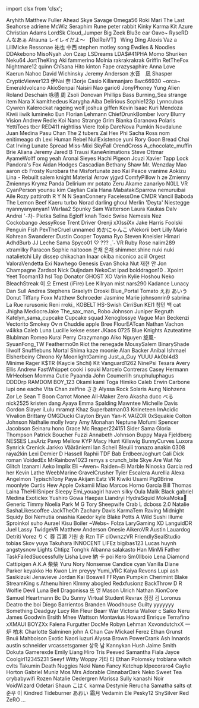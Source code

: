 ﻿import clsx from 'clsx';


<!-- Reminder that not only HTML chars have to be escaped, MDX chars also need to be (such as a space followed by an underscore). -->
<Patronelt k="0" ias="1" sp="0" >Aryhith</Patronelt> <Patronelt k="0" ias="0" sp="0" >Matthew Fuller</Patronelt> <Patronelt k="0" ias="1" sp="0" >Ahead</Patronelt> <Patronelt k="0" ias="0" sp="0" >Skye Savage</Patronelt> <Patronelt k="0" ias="0" sp="0" >Omega56</Patronelt> 
<Patronelt k="0" ias="0" sp="0" >Roki</Patronelt> <Patronelt k="0" ias="0" sp="0" >Mari</Patronelt> <Patronelt k="0" ias="1" sp="0" >The Last Seahorse</Patronelt> <Patronelt k="0" ias="0" sp="0" >adriene</Patronelt> <Patronelt k="0" ias="0" sp="0" >McWiz</Patronelt> 
<Patronelt k="0" ias="0" sp="0" >Seraphim Rune</Patronelt> <Patronelt k="0" ias="0" sp="0" >peter rabbit</Patronelt> <Patronelt k="0" ias="0" sp="0" >Kinky Karma</Patronelt> <Patronelt k="0" ias="1" sp="0" >Kit Azure</Patronelt> <Patronelt k="0" ias="0" sp="0" >Christian Adams</Patronelt> 
<Patronelt k="0" ias="1" sp="0" >LordSk</Patronelt> <Patronelt k="0" ias="0" sp="0" >Cloud&#0095;Jumper</Patronelt> <Patronelt k="0" ias="0" sp="0" >Big Zeek</Patronelt> <Patronelt k="0" ias="1" sp="0" >Blu3e</Patronelt> <Patronelt k="0" ias="1" sp="0" >ear</Patronelt> 
<Patronelt k="0" ias="1" sp="0" >Oave&#0126;</Patronelt> <Patronelt k="0" ias="1" sp="0" >RyseRD</Patronelt> <Patronelt k="0" ias="0" sp="0" >んなあぁ</Patronelt> <Patronelt k="0" ias="0" sp="0" >Alrauna</Patronelt> <Patronelt k="0" ias="1" sp="0" >レイレイだよ～ 【ReiReiVT】</Patronelt> 
<Patronelt k="0" ias="0" sp="0" >Wing Ding</Patronelt> <Patronelt k="0" ias="1" sp="0" >Alexis Vaz</Patronelt> <Patronelt k="0" ias="0" sp="0" >a</Patronelt> <Patronelt k="0" ias="1" sp="0" >LillMicke</Patronelt> <Patronelt k="0" ias="1" sp="0" >Ressonae</Patronelt> 
<Patronelt k="0" ias="1" sp="0" >祐也 中西</Patronelt> <Patronelt k="0" ias="1" sp="0" >stephen motley</Patronelt> <Patronelt k="0" ias="1" sp="0" >song</Patronelt> <Patronelt k="0" ias="0" sp="0" >Ewdles &#0038; Noodles</Patronelt> <Patronelt k="0" ias="0" sp="0" >DDAkebono</Patronelt> 
<Patronelt k="0" ias="1" sp="0" >MisoNyah</Patronelt> <Patronelt k="0" ias="1" sp="0" >Jon Czap</Patronelt> <Patronelt k="0" ias="0" sp="0" >LSDreams</Patronelt> <Patronelt k="0" ias="0" sp="0" >LDA&#0036;&#0035;41PHA</Patronelt> <Patronelt k="0" ias="0" sp="0" >Momo Shuriken</Patronelt> 
<Patronelt k="0" ias="1" sp="0" >Neku64</Patronelt> <Patronelt k="0" ias="1" sp="0" >JortTheKing</Patronelt> <Patronelt k="0" ias="0" sp="0" >Aki</Patronelt> <Patronelt k="0" ias="1" sp="0" >fammerino</Patronelt> <Patronelt k="0" ias="1" sp="0" >Molnia</Patronelt> 
<Patronelt k="0" ias="0" sp="0" >rakrakrakrak</Patronelt> <Patronelt k="0" ias="1" sp="0" >Griffin</Patronelt> <Patronelt k="0" ias="0" sp="0" >RetTheFox</Patronelt> <Patronelt k="0" ias="0" sp="0" >Nightmare12</Patronelt> <Patronelt k="0" ias="1" sp="0" >quinn</Patronelt> 
<Patronelt k="0" ias="1" sp="0" >Chīsana Hito</Patronelt> <Patronelt k="0" ias="0" sp="0" >kinton</Patronelt> <Patronelt k="0" ias="1" sp="0" >Fape</Patronelt> <Patronelt k="0" ias="0" sp="0" >crazysaphire</Patronelt> <Patronelt k="0" ias="1" sp="0" >Anna Love</Patronelt> 
<Patronelt k="0" ias="0" sp="0" >Kaerun</Patronelt> <Patronelt k="0" ias="0" sp="0" >Nahoc</Patronelt> <Patronelt k="0" ias="1" sp="0" >David Wichinsky</Patronelt> <Patronelt k="0" ias="1" sp="0" >Jeremy Anderson</Patronelt> <Patronelt k="0" ias="1" sp="0" >水音　凪</Patronelt> 
<Patronelt k="0" ias="1" sp="0" >Shasper</Patronelt> <Patronelt k="0" ias="1" sp="0" >CrypticViewer123</Patronelt> <Patronelt k="0" ias="0" sp="0" >伊Nai 奈</Patronelt> <Patronelt k="0" ias="1" sp="0" >I3orje</Patronelt> <Patronelt k="0" ias="0" sp="0" >Casio</Patronelt> 
<Patronelt k="0" ias="1" sp="0" >Killamanjaro</Patronelt> <Patronelt k="0" ias="0" sp="0" >Bwc66930</Patronelt> <Patronelt k="0" ias="1" sp="0" >&#0126;orca&#0126;</Patronelt> <Patronelt k="0" ias="0" sp="0" >Emeraldvolcano</Patronelt> <Patronelt k="0" ias="1" sp="0" >AkioSenpai</Patronelt> 
<Patronelt k="0" ias="0" sp="0" >Naisiri Nao</Patronelt> <Patronelt k="0" ias="0" sp="0" >gario6</Patronelt> <Patronelt k="0" ias="1" sp="0" >JonyPhoney</Patronelt> <Patronelt k="0" ias="0" sp="0" >Yung Alien</Patronelt> <Patronelt k="0" ias="0" sp="0" >Roland Deschain</Patronelt> 
<Patronelt k="0" ias="1" sp="0" >咏德 周</Patronelt> <Patronelt k="0" ias="1" sp="0" >Zsoli</Patronelt> <Patronelt k="0" ias="1" sp="0" >Donovan Phillips</Patronelt> <Patronelt k="0" ias="0" sp="0" >Bass</Patronelt> <Patronelt k="0" ias="1" sp="0" >Burning&#0095;Sea</Patronelt> 
<Patronelt k="0" ias="1" sp="0" >strange item</Patronelt> <Patronelt k="0" ias="0" sp="0" >Nara X</Patronelt> <Patronelt k="0" ias="0" sp="0" >kamithedeus</Patronelt> <Patronelt k="0" ias="1" sp="0" >Karygha</Patronelt> <Patronelt k="0" ias="0" sp="0" >Aiba</Patronelt> 
<Patronelt k="0" ias="0" sp="0" >Delirious</Patronelt> <Patronelt k="0" ias="0" sp="0" >Sophie123p</Patronelt> <Patronelt k="0" ias="0" sp="0" >Lynncubus</Patronelt> <Patronelt k="0" ias="0" sp="0" >Cywren</Patronelt> <Patronelt k="0" ias="0" sp="0" >Kalerockat</Patronelt> 
<Patronelt k="0" ias="1" sp="0" >rageing wolf</Patronelt> <Patronelt k="0" ias="0" sp="0" >joshua giffen</Patronelt> <Patronelt k="0" ias="0" sp="0" >Kevin</Patronelt> <Patronelt k="0" ias="0" sp="0" >Isaac Kuri Mendoza</Patronelt> <Patronelt k="0" ias="1" sp="0" >Kiwii iiwik</Patronelt> 
<Patronelt k="0" ias="0" sp="0" >lumineko</Patronelt> <Patronelt k="0" ias="1" sp="0" >Eun</Patronelt> <Patronelt k="0" ias="1" sp="0" >Florian Lehmann</Patronelt> <Patronelt k="0" ias="0" sp="0" >ChiefDrunkBomber</Patronelt> <Patronelt k="0" ias="0" sp="0" >Ivory</Patronelt> 
<Patronelt k="0" ias="0" sp="0" >Blurry Vision</Patronelt> <Patronelt k="0" ias="1" sp="0" >Andrew Redle</Patronelt> <Patronelt k="0" ias="1" sp="0" >Koi Nano</Patronelt> <Patronelt k="0" ias="1" sp="0" >Strange Grim</Patronelt> <Patronelt k="0" ias="0" sp="0" >Bianka Garanova</Patronelt> 
<Patronelt k="0" ias="0" sp="0" >Polaris</Patronelt> <Patronelt k="0" ias="0" sp="0" >YettiToes</Patronelt> <Patronelt k="0" ias="1" sp="0" >tbcr</Patronelt> <Patronelt k="0" ias="0" sp="0" >RED411</Patronelt> <Patronelt k="0" ias="0" sp="0" >nightliss</Patronelt> 
<Patronelt k="0" ias="1" sp="0" >Viere</Patronelt> <Patronelt k="0" ias="1" sp="0" >Itolip</Patronelt> <Patronelt k="0" ias="0" sp="0" >DareNova</Patronelt> <Patronelt k="0" ias="1" sp="0" >Pumkin</Patronelt> <Patronelt k="0" ias="0" sp="0" >Novdalune</Patronelt> 
<Patronelt k="0" ias="0" sp="0" >Juan Medina</Patronelt> <Patronelt k="0" ias="1" sp="0" >Pasu Chan</Patronelt> <Patronelt k="0" ias="0" sp="0" >The 2 tubers</Patronelt> <Patronelt k="0" ias="0" sp="0" >Zai Hex</Patronelt> <Patronelt k="0" ias="1" sp="0" >Phi</Patronelt> 
<Patronelt k="0" ias="0" sp="0" >Sacha Ross</Patronelt> <Patronelt k="0" ias="0" sp="0" >nom</Patronelt> <Patronelt k="0" ias="1" sp="0" >enitimeago</Patronelt> <Patronelt k="0" ias="1" sp="0" >dh</Patronelt> <Patronelt k="0" ias="0" sp="0" >Lexi</Patronelt> 
<Patronelt k="0" ias="0" sp="0" >Human Rebel</Patronelt> <Patronelt k="0" ias="1" sp="0" >NullExistence</Patronelt> <Patronelt k="0" ias="0" sp="0" >yuni</Patronelt> <Patronelt k="0" ias="0" sp="0" >Rory</Patronelt> <Patronelt k="0" ias="1" sp="0" >Goon</Patronelt> 
<Patronelt k="0" ias="0" sp="0" >Bread Chai</Patronelt> <Patronelt k="0" ias="1" sp="0" >Cat Irving</Patronelt> <Patronelt k="0" ias="0" sp="0" >Lunate Spread</Patronelt> <Patronelt k="0" ias="0" sp="0" >Miss&#0045;Mixi</Patronelt> <Patronelt k="0" ias="1" sp="0" >SkyFall</Patronelt> 
<Patronelt k="0" ias="0" sp="0" >OrendCross</Patronelt> <Patronelt k="0" ias="1" sp="0" >A&#0095;chocolate&#0095;muffin</Patronelt> <Patronelt k="0" ias="0" sp="0" >Brie</Patronelt> <Patronelt k="0" ias="0" sp="0" >Aliana</Patronelt> <Patronelt k="0" ias="1" sp="0" >Jeremy</Patronelt> 
<Patronelt k="0" ias="0" sp="0" >Jared B Trausi</Patronelt> <Patronelt k="0" ias="1" sp="0" >KaneAnimations</Patronelt> <Patronelt k="0" ias="1" sp="0" >Steve Ottmar</Patronelt> <Patronelt k="0" ias="0" sp="0" >AyameWolff</Patronelt> <Patronelt k="0" ias="0" sp="0" >omg yeah</Patronelt> 
<Patronelt k="0" ias="1" sp="0" >Aronai Sieyes</Patronelt> <Patronelt k="0" ias="1" sp="0" >Hachi Pigeon</Patronelt> <Patronelt k="0" ias="0" sp="0" >Jcuzi</Patronelt> <Patronelt k="0" ias="1" sp="0" >Xavier Tapp</Patronelt> <Patronelt k="0" ias="0" sp="0" >Lock</Patronelt> 
<Patronelt k="0" ias="1" sp="0" >Pandora&#0039;s Fox</Patronelt> <Patronelt k="0" ias="0" sp="0" >Aidan Hodges</Patronelt> <Patronelt k="0" ias="0" sp="0" >Cascadian</Patronelt> <Patronelt k="0" ias="0" sp="0" >Bethany Shaw</Patronelt> <Patronelt k="0" ias="1" sp="0" >Mr&#0046; Wenzday</Patronelt> 
<Patronelt k="0" ias="1" sp="0" >Mao</Patronelt> <Patronelt k="0" ias="0" sp="0" >aaron</Patronelt> <Patronelt k="0" ias="0" sp="0" >cb</Patronelt> <Patronelt k="0" ias="0" sp="0" >Frosty</Patronelt> <Patronelt k="0" ias="1" sp="0" >Kurobara the Misfortunate</Patronelt> 
<Patronelt k="0" ias="0" sp="0" >zeo</Patronelt> <Patronelt k="0" ias="0" sp="0" >Kai Peace</Patronelt> <Patronelt k="0" ias="1" sp="0" >vranime</Patronelt> <Patronelt k="0" ias="1" sp="0" >Aokizu</Patronelt> <Patronelt k="0" ias="0" sp="0" >Lina &#0045; Rebuilt</Patronelt> 
<Patronelt k="0" ias="0" sp="0" >salem knight</Patronelt> <Patronelt k="0" ias="0" sp="0" >Material Arrow</Patronelt> <Patronelt k="0" ias="0" sp="0" >yjgvd</Patronelt> <Patronelt k="0" ias="0" sp="0" >ComfyPillow</Patronelt> <Patronelt k="0" ias="1" sp="0" >h ze</Patronelt> 
<Patronelt k="0" ias="1" sp="0" >Zmienny Zmiennys</Patronelt> <Patronelt k="0" ias="0" sp="0" >Krymz Panda</Patronelt> <Patronelt k="0" ias="1" sp="0" >Delirium</Patronelt> <Patronelt k="0" ias="0" sp="0" >mr potato</Patronelt> <Patronelt k="0" ias="1" sp="0" >Zeru Akame</Patronelt> 
<Patronelt k="0" ias="0" sp="0" >zanariyo</Patronelt> <Patronelt k="0" ias="1" sp="0" >N0LL VR</Patronelt> <Patronelt k="0" ias="1" sp="0" >CyanPerson</Patronelt> <Patronelt k="0" ias="1" sp="0" >younsu kim</Patronelt> <Patronelt k="0" ias="1" sp="0" >Caylian Cala</Patronelt> 
<Patronelt k="0" ias="0" sp="0" >Hana</Patronelt> <Patronelt k="0" ias="0" sp="0" >MabatakiSparrow</Patronelt> <Patronelt k="0" ias="1" sp="0" >nemuruibai</Patronelt> <Patronelt k="0" ias="1" sp="0" >Aile Rozy</Patronelt> <Patronelt k="0" ias="0" sp="0" >pattiroth</Patronelt> 
<Patronelt k="0" ias="0" sp="0" >R Y N N</Patronelt> <Patronelt k="0" ias="0" sp="0" >SeanConnery</Patronelt> <Patronelt k="0" ias="0" sp="0" >FacelessOne</Patronelt> <Patronelt k="0" ias="0" sp="0" >CMDR Vancil</Patronelt> <Patronelt k="0" ias="0" sp="0" >Baboda</Patronelt> 
<Patronelt k="0" ias="0" sp="0" >The Lemon</Patronelt> <Patronelt k="0" ias="0" sp="0" >Beef Kaeru</Patronelt> <Patronelt k="0" ias="0" sp="0" >turbo</Patronelt> <Patronelt k="0" ias="1" sp="0" >Norad</Patronelt> <Patronelt k="0" ias="0" sp="0" >darling ghoul</Patronelt> 
<Patronelt k="0" ias="0" sp="0" >Merlin &#0039;Deyta&#0039; Niestegge</Patronelt> <Patronelt k="0" ias="0" sp="0" >nyannyanyanyan1</Patronelt> <Patronelt k="0" ias="0" sp="0" >Warlaa2</Patronelt> <Patronelt k="0" ias="1" sp="0" >Spunky</Patronelt> <Patronelt k="0" ias="1" sp="0" >Sam Watterson</Patronelt> 
<Patronelt k="0" ias="0" sp="0" >Laura Kaukas</Patronelt> <Patronelt k="0" ias="0" sp="0" >Dalv Andrei</Patronelt> <Patronelt k="0" ias="0" sp="0" >&#0039;&#0045;차&#0045;</Patronelt> <Patronelt k="0" ias="1" sp="0" >Pietka</Patronelt> <Patronelt k="0" ias="0" sp="0" >Selina Egloff</Patronelt> 
<Patronelt k="0" ias="1" sp="0" >knah</Patronelt> <Patronelt k="0" ias="0" sp="0" >Toxic Swise</Patronelt> <Patronelt k="0" ias="0" sp="0" >Nemesis</Patronelt> <Patronelt k="0" ias="0" sp="0" >Nez</Patronelt> <Patronelt k="0" ias="1" sp="0" >Cockobango</Patronelt> 
<Patronelt k="0" ias="0" sp="0" >JessyRose</Patronelt> <Patronelt k="0" ias="0" sp="0" >Trent Driver</Patronelt> <Patronelt k="0" ias="0" sp="0" >Orenji</Patronelt> <Patronelt k="0" ias="1" sp="0" >xXIssiXx</Patronelt> <Patronelt k="0" ias="0" sp="0" >Jake Harris</Patronelt> 
<Patronelt k="0" ias="1" sp="0" >Foolski</Patronelt> <Patronelt k="0" ias="0" sp="0" >Penguin Fish</Patronelt> <Patronelt k="0" ias="0" sp="0" >PexTheCruel</Patronelt> <Patronelt k="0" ias="1" sp="0" >unnamed</Patronelt> <Patronelt k="0" ias="0" sp="0" >めかにゃんこ</Patronelt> 
<Patronelt k="0" ias="0" sp="0" >vNekorii</Patronelt> <Patronelt k="0" ias="0" sp="0" >bert</Patronelt> <Patronelt k="0" ias="0" sp="0" >Lilly Marie</Patronelt> <Patronelt k="0" ias="1" sp="0" >Kohrean</Patronelt> <Patronelt k="0" ias="1" sp="0" >Swanderer</Patronelt> 
<Patronelt k="0" ias="1" sp="0" >Dustin Cooper</Patronelt> <Patronelt k="0" ias="0" sp="0" >Toyama</Patronelt> <Patronelt k="0" ias="1" sp="0" >Ryo</Patronelt> <Patronelt k="0" ias="1" sp="0" >Steven Kneisler</Patronelt> <Patronelt k="0" ias="1" sp="0" >Himari</Patronelt> 
<Patronelt k="0" ias="1" sp="0" >AdhdBurb</Patronelt> <Patronelt k="0" ias="0" sp="0" >JJ</Patronelt> <Patronelt k="0" ias="1" sp="0" >Leche Sama</Patronelt> <Patronelt k="0" ias="0" sp="0" >Spyco01</Patronelt> <Patronelt k="0" ias="0" sp="0" >♡ &#0063;&#0063;&#0063; ˎˊ˗</Patronelt> 
<Patronelt k="0" ias="0" sp="0" >VR Ruby Rose</Patronelt> <Patronelt k="0" ias="1" sp="0" >nalim289</Patronelt> <Patronelt k="0" ias="0" sp="0" >xtramilky</Patronelt> <Patronelt k="0" ias="0" sp="0" >Paracon</Patronelt> <Patronelt k="0" ias="0" sp="0" >Sophie</Patronelt> 
<Patronelt k="0" ias="0" sp="0" >naitooon</Patronelt> <Patronelt k="0" ias="1" sp="0" >은채 은채</Patronelt> <Patronelt k="0" ias="0" sp="0" >shimmer&#0046;shine</Patronelt> <Patronelt k="0" ias="0" sp="0" >nuki nuki</Patronelt> <Patronelt k="0" ias="0" sp="0" >natalietchi</Patronelt> 
<Patronelt k="0" ias="0" sp="0" >Lily</Patronelt> <Patronelt k="0" ias="0" sp="0" >dissep</Patronelt> <Patronelt k="0" ias="0" sp="0" >chikachan</Patronelt> <Patronelt k="0" ias="0" sp="0" >Inaar</Patronelt> <Patronelt k="0" ias="0" sp="0" >okiba niconico</Patronelt> 
<Patronelt k="0" ias="0" sp="0" >aciil</Patronelt> <Patronelt k="0" ias="0" sp="0" >Orgest</Patronelt> <Patronelt k="0" ias="0" sp="0" >ValoraVendetta</Patronelt> <Patronelt k="0" ias="0" sp="0" >Exi Nawhego</Patronelt> <Patronelt k="0" ias="0" sp="0" >Genesis Evan</Patronelt> 
<Patronelt k="0" ias="0" sp="0" >Shoka Nut</Patronelt> <Patronelt k="0" ias="0" sp="0" >재현 안</Patronelt> <Patronelt k="0" ias="1" sp="0" >Jon Champagne</Patronelt> <Patronelt k="0" ias="0" sp="0" >Zardsot</Patronelt> <Patronelt k="0" ias="0" sp="0" >Nick Duijndam</Patronelt> 
<Patronelt k="0" ias="1" sp="0" >NekoCat</Patronelt> <Patronelt k="0" ias="0" sp="0" >ipad</Patronelt> <Patronelt k="0" ias="1" sp="0" >bolddragon10 &#0046;</Patronelt> <Patronelt k="0" ias="1" sp="0" >Xpoint</Patronelt> <Patronelt k="0" ias="0" sp="0" >Yeet</Patronelt> 
<Patronelt k="0" ias="0" sp="0" >Tooman13</Patronelt> <Patronelt k="0" ias="0" sp="0" >hsl</Patronelt> <Patronelt k="0" ias="0" sp="0" >Top Donator</Patronelt> <Patronelt k="0" ias="0" sp="0" >GHOST XO</Patronelt> <Patronelt k="0" ias="1" sp="0" >Varin</Patronelt> 
<Patronelt k="0" ias="0" sp="0" >Kylie</Patronelt> <Patronelt k="0" ias="0" sp="0" >Hoshou Neko</Patronelt> <Patronelt k="0" ias="0" sp="0" >BleachStreak</Patronelt> <Patronelt k="0" ias="0" sp="0" >이 오</Patronelt> <Patronelt k="0" ias="0" sp="0" >Ernest &#0040;iFire&#0041; Lee</Patronelt> 
<Patronelt k="0" ias="0" sp="0" >Kilryan</Patronelt> <Patronelt k="0" ias="1" sp="0" >mist</Patronelt> <Patronelt k="0" ias="0" sp="0" >nars290</Patronelt> <Patronelt k="0" ias="0" sp="0" >Kadance Lunacy</Patronelt> <Patronelt k="0" ias="0" sp="0" >Dan Sull</Patronelt> 
<Patronelt k="0" ias="0" sp="0" >Andrea Stephens</Patronelt> <Patronelt k="0" ias="1" sp="0" >Graelyth</Patronelt> <Patronelt k="0" ias="0" sp="0" >Droski</Patronelt> <Patronelt k="0" ias="0" sp="0" >Blue&#0095;Portal</Patronelt> <Patronelt k="0" ias="0" sp="0" >Tomato</Patronelt> 
<Patronelt k="0" ias="1" sp="0" >えお あいう</Patronelt> <Patronelt k="0" ias="0" sp="0" >Donut</Patronelt> <Patronelt k="0" ias="0" sp="0" >Tiffany</Patronelt> <Patronelt k="0" ias="0" sp="0" >Foxx</Patronelt> <Patronelt k="0" ias="1" sp="0" >Matthew Schroeder</Patronelt> 
<Patronelt k="0" ias="0" sp="0" >Jasmine Marie</Patronelt> <Patronelt k="0" ias="1" sp="0" >johnsonrin9</Patronelt> <Patronelt k="0" ias="0" sp="0" >sabrina La Rue</Patronelt> <Patronelt k="0" ias="0" sp="0" >rurusonic</Patronelt> <Patronelt k="0" ias="1" sp="0" >Reni</Patronelt> 
<Patronelt k="0" ias="1" sp="0" >rroki&#0095;</Patronelt> <Patronelt k="0" ias="1" sp="0" >KOBELT</Patronelt> <Patronelt k="0" ias="0" sp="0" >HS&#0045;Swish</Patronelt> <Patronelt k="0" ias="0" sp="0" >CirriSun</Patronelt> <Patronelt k="0" ias="1" sp="0" >KEI1</Patronelt> 
<Patronelt k="0" ias="1" sp="0" >창민 백</Patronelt> <Patronelt k="0" ias="1" sp="0" >cat</Patronelt> <Patronelt k="0" ias="0" sp="0" >Jhigha</Patronelt> <Patronelt k="0" ias="0" sp="0" >MediocreJake</Patronelt> <Patronelt k="0" ias="1" sp="0" >The&#0095;sax&#0095;man&#0095;</Patronelt> 
<Patronelt k="0" ias="1" sp="0" >Robo Johnson</Patronelt> <Patronelt k="0" ias="0" sp="0" >Juniper Regruth</Patronelt> <Patronelt k="0" ias="0" sp="0" >Katelyn&#0095;sama&#0095;cupcake Cupcake squad</Patronelt> <Patronelt k="0" ias="0" sp="0" >Xenoglossye</Patronelt> <Patronelt k="0" ias="0" sp="0" >Vague Man</Patronelt> 
<Patronelt k="0" ias="0" sp="0" >Beckenzi</Patronelt> <Patronelt k="0" ias="0" sp="0" >Vectorito</Patronelt> <Patronelt k="0" ias="0" sp="0" >Smokey Ov</Patronelt> <Patronelt k="0" ias="0" sp="0" >n</Patronelt> <Patronelt k="0" ias="0" sp="0" >Chuddie</Patronelt> 
<Patronelt k="0" ias="1" sp="0" >apple</Patronelt> <Patronelt k="0" ias="0" sp="0" >Bree</Patronelt> <Patronelt k="0" ias="0" sp="0" >FlourEATcan</Patronelt> <Patronelt k="0" ias="0" sp="0" >Nathan Vachon</Patronelt> <Patronelt k="0" ias="1" sp="0" >v4ikka</Patronelt> 
<Patronelt k="0" ias="1" sp="0" >Caleb</Patronelt> <Patronelt k="0" ias="1" sp="0" >Luna Lucille</Patronelt> <Patronelt k="0" ias="1" sp="0" >kekse esser</Patronelt> <Patronelt k="0" ias="0" sp="0" >JKaos 0725</Patronelt> <Patronelt k="0" ias="0" sp="0" >Blue Knights</Patronelt> 
<Patronelt k="0" ias="0" sp="0" >Azuteatime</Patronelt> <Patronelt k="0" ias="1" sp="0" >Blublman</Patronelt> <Patronelt k="0" ias="0" sp="0" >Romeo</Patronelt> <Patronelt k="0" ias="1" sp="0" >Kurai</Patronelt> <Patronelt k="0" ias="0" sp="0" >Perry</Patronelt> 
<Patronelt k="0" ias="1" sp="0" >Crazymango</Patronelt> <Patronelt k="0" ias="1" sp="0" >Aiko Nguyen</Patronelt> <Patronelt k="0" ias="0" sp="0" >旋風&#0045;SyuanFong&#0095;TW</Patronelt> <Patronelt k="0" ias="0" sp="0" >Feathermo0n</Patronelt> <Patronelt k="0" ias="1" sp="0" >Riot the renegade</Patronelt> 
<Patronelt k="0" ias="0" sp="0" >MousySalem</Patronelt> <Patronelt k="0" ias="0" sp="0" >BinaryShade</Patronelt> <Patronelt k="0" ias="1" sp="0" >lilwolf</Patronelt> <Patronelt k="0" ias="0" sp="0" >Snufflebuns</Patronelt> <Patronelt k="0" ias="0" sp="0" >Mortal</Patronelt> 
<Patronelt k="0" ias="0" sp="0" >Shima kaze</Patronelt> <Patronelt k="0" ias="0" sp="0" >moonie</Patronelt> <Patronelt k="0" ias="0" sp="0" >Alan Backer</Patronelt> <Patronelt k="0" ias="0" sp="0" >Anibal</Patronelt> <Patronelt k="0" ias="1" sp="0" >Ishmael Elsherbeiny</Patronelt> 
<Patronelt k="0" ias="1" sp="0" >Chrono Ky</Patronelt> <Patronelt k="0" ias="0" sp="0" >MoonlightGaming</Patronelt> <Patronelt k="0" ias="0" sp="0" >Just&#0095;a&#0095;Guy</Patronelt> <Patronelt k="0" ias="0" sp="0" >YUUU</Patronelt> <Patronelt k="0" ias="0" sp="0" >Ak0bl4d3</Patronelt> 
<Patronelt k="0" ias="0" sp="0" >Minime</Patronelt> <Patronelt k="0" ias="0" sp="0" >Rager</Patronelt> <Patronelt k="0" ias="0" sp="0" >K&#0036;TR &#0040;Kaycie Shchi&#0041;</Patronelt> <Patronelt k="0" ias="1" sp="0" >Kit</Patronelt> <Patronelt k="0" ias="0" sp="0" >Vanguard1262</Patronelt> 
<Patronelt k="0" ias="0" sp="0" >NinePsi</Patronelt> <Patronelt k="0" ias="1" sp="0" >Tesara</Patronelt> <Patronelt k="0" ias="0" sp="0" >Avery Ellis</Patronelt> <Patronelt k="0" ias="0" sp="0" >Andrew</Patronelt> <Patronelt k="0" ias="0" sp="0" >FastWhippet</Patronelt> 
<Patronelt k="0" ias="0" sp="0" >cooki i</Patronelt> <Patronelt k="0" ias="0" sp="0" >souki</Patronelt> <Patronelt k="0" ias="0" sp="0" >Marcelo Contreras</Patronelt> <Patronelt k="0" ias="0" sp="0" >Casey Hermann</Patronelt> <Patronelt k="0" ias="0" sp="0" >MrHeolsen</Patronelt> 
<Patronelt k="0" ias="1" sp="0" >Momma Cutie</Patronelt> <Patronelt k="0" ias="1" sp="0" >Pyaanda</Patronelt> <Patronelt k="0" ias="0" sp="0" >John Coumerilh</Patronelt> <Patronelt k="0" ias="1" sp="0" >snuphuluphagus</Patronelt> <Patronelt k="0" ias="1" sp="0" >DDDDrp</Patronelt> 
<Patronelt k="0" ias="0" sp="0" >RAMDOM BOY&#0095;123</Patronelt> <Patronelt k="0" ias="1" sp="0" >Okami kami</Patronelt> <Patronelt k="0" ias="0" sp="0" >Toga Himiko</Patronelt> <Patronelt k="0" ias="0" sp="0" >Caleb</Patronelt> <Patronelt k="0" ias="1" sp="0" >Erwin Carbone</Patronelt> 
<Patronelt k="0" ias="0" sp="0" >lupi</Patronelt> <Patronelt k="0" ias="0" sp="0" >one eache</Patronelt> <Patronelt k="0" ias="1" sp="0" >Vita Chan</Patronelt> <Patronelt k="0" ias="0" sp="0" >zelfine</Patronelt> <Patronelt k="0" ias="1" sp="0" >さき</Patronelt> 
<Patronelt k="0" ias="1" sp="0" >Alyssa Rock</Patronelt> <Patronelt k="0" ias="1" sp="0" >Solaris Aung</Patronelt> <Patronelt k="0" ias="0" sp="0" >Niohzens</Patronelt> <Patronelt k="0" ias="1" sp="0" >Zor</Patronelt> <Patronelt k="0" ias="0" sp="0" >Le Sean T Boon</Patronelt> 
<Patronelt k="0" ias="0" sp="0" >Carrot Monee</Patronelt> <Patronelt k="0" ias="0" sp="0" >All&#0045;Maker</Patronelt> <Patronelt k="0" ias="1" sp="0" >Zero Akasha</Patronelt> <Patronelt k="0" ias="0" sp="0" >ducc</Patronelt> <Patronelt k="0" ias="1" sp="0" >べる</Patronelt> 
<Patronelt k="0" ias="1" sp="0" >nick2525</Patronelt> <Patronelt k="0" ias="1" sp="0" >kristen dang</Patronelt> <Patronelt k="0" ias="0" sp="0" >Ayaya</Patronelt> <Patronelt k="0" ias="0" sp="0" >Emma Spalding</Patronelt> <Patronelt k="0" ias="1" sp="0" >Mawntee</Patronelt> 
<Patronelt k="0" ias="0" sp="0" >Michelle Davis</Patronelt> <Patronelt k="0" ias="1" sp="0" >Gordon Slayer</Patronelt> <Patronelt k="0" ias="1" sp="0" >iLulu</Patronelt> <Patronelt k="0" ias="0" sp="0" >mramqt</Patronelt> <Patronelt k="0" ias="1" sp="0" >Khaz</Patronelt> 
<Patronelt k="0" ias="0" sp="0" >Superbatman03</Patronelt> <Patronelt k="0" ias="1" sp="0" >Knineteen</Patronelt> <Patronelt k="0" ias="0" sp="0" >ImAcidic</Patronelt> <Patronelt k="0" ias="1" sp="0" >Vivalion</Patronelt> <Patronelt k="0" ias="0" sp="0" >Brittany</Patronelt> 
<Patronelt k="0" ias="1" sp="0" >OMGDucki</Patronelt> <Patronelt k="0" ias="1" sp="0" >Clayton Bryan</Patronelt> <Patronelt k="0" ias="1" sp="0" >Yan&#0045;K</Patronelt> <Patronelt k="0" ias="1" sp="0" >VAIZOR</Patronelt> <Patronelt k="0" ias="1" sp="0" >0xSquakie</Patronelt> 
<Patronelt k="0" ias="1" sp="0" >Colton Johnson</Patronelt> <Patronelt k="0" ias="0" sp="0" >Nathalie</Patronelt> <Patronelt k="0" ias="1" sp="0" >molly</Patronelt> <Patronelt k="0" ias="1" sp="0" >Ivory</Patronelt> <Patronelt k="0" ias="0" sp="0" >Amy Monahan</Patronelt> 
<Patronelt k="0" ias="1" sp="0" >Neptune Mofumi</Patronelt> <Patronelt k="0" ias="0" sp="0" >Spencer Jacobson</Patronelt> <Patronelt k="0" ias="0" sp="0" >Seinaru hono</Patronelt> <Patronelt k="0" ias="1" sp="0" >Grace Mc</Patronelt> <Patronelt k="0" ias="1" sp="0" >Reaper224151</Patronelt> 
<Patronelt k="0" ias="1" sp="0" >Sider Sama</Patronelt> <Patronelt k="0" ias="1" sp="0" >Gloria Thompson</Patronelt> <Patronelt k="0" ias="1" sp="0" >Patrick Boucher</Patronelt> <Patronelt k="0" ias="0" sp="0" >Fuzzi</Patronelt> <Patronelt k="0" ias="1" sp="0" >Annabeth Johnson</Patronelt> 
<Patronelt k="0" ias="0" sp="0" >Buppy</Patronelt> <Patronelt k="0" ias="0" sp="0" >Maya Fjeldberg</Patronelt> <Patronelt k="0" ias="1" sp="0" >NESSES</Patronelt> <Patronelt k="0" ias="0" sp="0" >LavAriz</Patronelt> <Patronelt k="0" ias="0" sp="0" >Pawp</Patronelt> 
<Patronelt k="0" ias="0" sp="0" >Mellow</Patronelt> <Patronelt k="0" ias="1" sp="0" >KYP</Patronelt> <Patronelt k="0" ias="1" sp="0" >Macy Hunt</Patronelt> <Patronelt k="0" ias="1" sp="0" >Killswig</Patronelt> <Patronelt k="0" ias="1" sp="0" >BunnyCurves</Patronelt> 
<Patronelt k="0" ias="1" sp="0" >Luxora</Patronelt> <Patronelt k="0" ias="1" sp="0" >Synrick Crenick</Patronelt> <Patronelt k="0" ias="1" sp="0" >Jarkko Vääräniemi</Patronelt> <Patronelt k="0" ias="1" sp="0" >Ian Schell</Patronelt> <Patronelt k="0" ias="0" sp="0" >Bleuiii</Patronelt> 
<Patronelt k="0" ias="1" sp="0" >tronazo</Patronelt> <Patronelt k="0" ias="0" sp="0" >anakin 0308</Patronelt> <Patronelt k="0" ias="1" sp="0" >raya2kin</Patronelt> <Patronelt k="0" ias="0" sp="0" >Lexi</Patronelt> <Patronelt k="0" ias="1" sp="0" >Demier D Hassell</Patronelt> 
<Patronelt k="0" ias="1" sp="0" >Raphii</Patronelt> <Patronelt k="0" ias="1" sp="0" >TDF</Patronelt> <Patronelt k="0" ias="1" sp="0" >Bab</Patronelt> <Patronelt k="0" ias="0" sp="0" >ErdbeerJoghurt</Patronelt> <Patronelt k="0" ias="1" sp="0" >Cali</Patronelt> 
<Patronelt k="0" ias="0" sp="0" >Dick roman</Patronelt> <Patronelt k="0" ias="1" sp="0" >VoidedEx</Patronelt> <Patronelt k="0" ias="0" sp="0" >MrRainbow1023</Patronelt> <Patronelt k="0" ias="1" sp="0" >remys s</Patronelt> <Patronelt k="0" ias="1" sp="0" >crunch&#0095;bite</Patronelt> 
<Patronelt k="0" ias="1" sp="0" >Skye</Patronelt> <Patronelt k="0" ias="0" sp="0" >Are</Patronelt> <Patronelt k="0" ias="0" sp="0" >Wat No</Patronelt> <Patronelt k="0" ias="0" sp="0" >Glitch Izanami</Patronelt> <Patronelt k="0" ias="0" sp="0" >Aeko</Patronelt> 
<Patronelt k="0" ias="1" sp="0" >Implix</Patronelt> <Patronelt k="0" ias="0" sp="0" >Eli</Patronelt> <Patronelt k="0" ias="0" sp="0" >&#0126;Awen&#0126;</Patronelt> <Patronelt k="0" ias="0" sp="0" >Raiden&#0126;Ei</Patronelt> <Patronelt k="0" ias="1" sp="0" >Marble</Patronelt> 
<Patronelt k="0" ias="0" sp="0" >Ninoska Garcia</Patronelt> <Patronelt k="0" ias="1" sp="0" >red her</Patronelt> <Patronelt k="0" ias="0" sp="0" >Kevin Lathe</Patronelt> <Patronelt k="0" ias="1" sp="0" >WeebMarine</Patronelt> <Patronelt k="0" ias="0" sp="0" >GravelCrusher</Patronelt> 
<Patronelt k="0" ias="1" sp="0" >Tyler Escalera</Patronelt> <Patronelt k="0" ias="1" sp="0" >Aurellia</Patronelt> <Patronelt k="0" ias="1" sp="0" >Alexa Angelmon</Patronelt> <Patronelt k="0" ias="1" sp="0" >TypischTony</Patronelt> <Patronelt k="0" ias="0" sp="0" >Paya Akijam</Patronelt> 
<Patronelt k="0" ias="0" sp="0" >Eatz VR</Patronelt> <Patronelt k="0" ias="1" sp="0" >Kiwiki Usami</Patronelt> <Patronelt k="0" ias="1" sp="0" >Pig0Brine</Patronelt> <Patronelt k="0" ias="1" sp="0" >moonlyte</Patronelt> <Patronelt k="0" ias="1" sp="0" >Curtis Hew</Patronelt> 
<Patronelt k="0" ias="1" sp="0" >Apple</Patronelt> <Patronelt k="0" ias="1" sp="0" >Oxkamii</Patronelt> <Patronelt k="0" ias="0" sp="0" >Miao</Patronelt> <Patronelt k="0" ias="1" sp="0" >Marcos Horno García</Patronelt> <Patronelt k="0" ias="0" sp="0" >Bill Thomas</Patronelt> 
<Patronelt k="0" ias="1" sp="0" >Laina</Patronelt> <Patronelt k="0" ias="0" sp="0" >TheHillSniper</Patronelt> <Patronelt k="0" ias="0" sp="0" >Sleepy</Patronelt> <Patronelt k="0" ias="0" sp="0" >Emi&#0095;youagirl</Patronelt> <Patronelt k="0" ias="1" sp="0" >haven silky</Patronelt> 
<Patronelt k="0" ias="0" sp="0" >Oula</Patronelt> <Patronelt k="0" ias="0" sp="0" >Malik Black</Patronelt> <Patronelt k="0" ias="0" sp="0" >gabriel Medina</Patronelt> <Patronelt k="0" ias="0" sp="0" >Exoticlex</Patronelt> <Patronelt k="0" ias="0" sp="0" >Yushiro Gowa</Patronelt> 
<Patronelt k="0" ias="1" sp="0" >Haepax</Patronelt> <Patronelt k="0" ias="0" sp="0" >Liandryi</Patronelt> <Patronelt k="0" ias="1" sp="0" >HydraSquid</Patronelt> <Patronelt k="0" ias="0" sp="0" >MokaMoka🩷</Patronelt> <Patronelt k="0" ias="1" sp="0" >Generic Timmy</Patronelt> 
<Patronelt k="0" ias="0" sp="0" >Noelia Park</Patronelt> <Patronelt k="0" ias="0" sp="0" >M G</Patronelt> <Patronelt k="0" ias="0" sp="0" >Tory</Patronelt> <Patronelt k="0" ias="1" sp="0" >Sheepwife</Patronelt> <Patronelt k="0" ias="0" sp="0" >Crab L</Patronelt> 
<Patronelt k="0" ias="0" sp="0" >dcboss 2&#0046;0</Patronelt> <Patronelt k="0" ias="0" sp="0" >Natalie</Patronelt> <Patronelt k="0" ias="1" sp="0" >SashaLikescoffee</Patronelt> <Patronelt k="0" ias="1" sp="0" >JackTheOh</Patronelt> <Patronelt k="0" ias="1" sp="0" >Zachary Davis</Patronelt> 
<Patronelt k="0" ias="0" sp="0" >KarmaTem</Patronelt> <Patronelt k="0" ias="1" sp="0" >Raving Midnight</Patronelt> <Patronelt k="0" ias="0" sp="0" >Squidy Boi</Patronelt> <Patronelt k="0" ias="0" sp="0" >Nemutia</Patronelt> <Patronelt k="0" ias="1" sp="0" >onashia</Patronelt> 
<Patronelt k="0" ias="1" sp="0" >Kaedor</Patronelt> <Patronelt k="0" ias="0" sp="0" >kyle</Patronelt> <Patronelt k="0" ias="0" sp="0" >Blake Potts</Patronelt> <Patronelt k="0" ias="1" sp="0" >A Wild Sushi</Patronelt> <Patronelt k="0" ias="1" sp="0" >Illume</Patronelt> 
<Patronelt k="0" ias="1" sp="0" >Sproinkol</Patronelt> <Patronelt k="0" ias="1" sp="0" >suho</Patronelt> <Patronelt k="0" ias="1" sp="0" >Aurael</Patronelt> <Patronelt k="0" ias="1" sp="0" >Kisu</Patronelt> <Patronelt k="0" ias="0" sp="0" >Boiler</Patronelt> 
<Patronelt k="0" ias="1" sp="0" >&#0126;Webs&#0126;</Patronelt> <Patronelt k="0" ias="0" sp="0" >Folza</Patronelt> <Patronelt k="0" ias="0" sp="0" >LaryGaming XD</Patronelt> <Patronelt k="0" ias="0" sp="0" >LanguidDR</Patronelt> <Patronelt k="0" ias="0" sp="0" >Juel</Patronelt> 
<Patronelt k="0" ias="1" sp="0" >Lassy</Patronelt> <Patronelt k="0" ias="0" sp="0" >TwidgeVR</Patronelt> <Patronelt k="0" ias="1" sp="0" >Matthew Anderson</Patronelt> <Patronelt k="0" ias="0" sp="0" >Onesie</Patronelt> <Patronelt k="0" ias="0" sp="0" >AikeroVR</Patronelt> 
<Patronelt k="0" ias="0" sp="0" >Austin</Patronelt> <Patronelt k="0" ias="0" sp="0" >Lauardog</Patronelt> <Patronelt k="0" ias="1" sp="0" >Detriti Vorez</Patronelt> <Patronelt k="0" ias="1" sp="0" >りく</Patronelt> <Patronelt k="0" ias="1" sp="0" >尊 百瀬</Patronelt> 
<Patronelt k="0" ias="1" sp="0" >기원 송</Patronelt> <Patronelt k="0" ias="0" sp="0" >Rzn TiF</Patronelt> <Patronelt k="0" ias="0" sp="0" >cl0wnzzVR</Patronelt> <Patronelt k="0" ias="0" sp="0" >FriendlySealStudio</Patronelt> <Patronelt k="0" ias="1" sp="0" >tobias Skov</Patronelt> 
<Patronelt k="0" ias="1" sp="0" >yuya Takuhara</Patronelt> <Patronelt k="0" ias="1" sp="0" >INNOCENT LIFEz</Patronelt> <Patronelt k="0" ias="1" sp="0" >bigibas123</Patronelt> <Patronelt k="0" ias="1" sp="0" >Lucas huynh</Patronelt> <Patronelt k="0" ias="1" sp="0" >angstysnow</Patronelt> 
<Patronelt k="0" ias="0" sp="0" >Lights</Patronelt> <Patronelt k="0" ias="0" sp="0" >Chtipz Tonghk</Patronelt> <Patronelt k="0" ias="0" sp="0" >Albanna</Patronelt> <Patronelt k="0" ias="0" sp="0" >salakasto</Patronelt> <Patronelt k="0" ias="1" sp="0" >Han MinMi</Patronelt> 
<Patronelt k="0" ias="1" sp="0" >Father</Patronelt> <Patronelt k="0" ias="1" sp="0" >TaskFailedSuccessfully</Patronelt> <Patronelt k="0" ias="1" sp="0" >Lisha Love</Patronelt> <Patronelt k="0" ias="1" sp="0" >納 卡</Patronelt> <Patronelt k="0" ias="1" sp="0" >poi Kero</Patronelt> 
<Patronelt k="0" ias="1" sp="0" >Sm0llboio</Patronelt> <Patronelt k="0" ias="1" sp="0" >Lena Diamond</Patronelt> <Patronelt k="0" ias="1" sp="0" >Cattipigen</Patronelt> <Patronelt k="0" ias="1" sp="0" >A&#0046;K&#0046;A 柴柴</Patronelt> <Patronelt k="0" ias="1" sp="0" >Yuru</Patronelt> 
<Patronelt k="0" ias="1" sp="0" >Nory Nonsense</Patronelt> <Patronelt k="0" ias="1" sp="0" >Candice</Patronelt> <Patronelt k="0" ias="1" sp="0" >cyan</Patronelt> <Patronelt k="0" ias="1" sp="0" >Vanilla</Patronelt> <Patronelt k="0" ias="1" sp="0" >Diane Parker</Patronelt> 
<Patronelt k="0" ias="1" sp="0" >keyakko</Patronelt> <Patronelt k="0" ias="1" sp="0" >Ho Kwon Lim</Patronelt> <Patronelt k="0" ias="1" sp="0" >preyyy</Patronelt> <Patronelt k="0" ias="1" sp="0" >Yumi&#0095;VRC</Patronelt> <Patronelt k="0" ias="1" sp="0" >Kaiya</Patronelt> 
<Patronelt k="0" ias="1" sp="0" >Revons</Patronelt> <Patronelt k="0" ias="1" sp="0" >Lupi</Patronelt> <Patronelt k="0" ias="1" sp="0" >ash</Patronelt> <Patronelt k="0" ias="1" sp="0" >Sasikizuki</Patronelt> <Patronelt k="0" ias="1" sp="0" >Jenavieve Jordan</Patronelt> 
<Patronelt k="0" ias="1" sp="0" >Kai Boswell</Patronelt> <Patronelt k="0" ias="1" sp="0" >FFRyan</Patronelt> <Patronelt k="0" ias="1" sp="0" >Pumpkin</Patronelt> <Patronelt k="0" ias="1" sp="0" >Cherimint</Patronelt> <Patronelt k="0" ias="1" sp="0" >Blake</Patronelt> 
<Patronelt k="0" ias="1" sp="0" >StreamKing s</Patronelt> <Patronelt k="0" ias="1" sp="0" >Athenu</Patronelt> <Patronelt k="0" ias="1" sp="0" >hiren</Patronelt> <Patronelt k="0" ias="1" sp="0" >Klmmy</Patronelt> <Patronelt k="0" ias="1" sp="0" >abogled</Patronelt> 
<Patronelt k="0" ias="1" sp="0" >Redxfusionz</Patronelt> <Patronelt k="0" ias="1" sp="0" >BackThrow</Patronelt> <Patronelt k="0" ias="1" sp="0" >D R</Patronelt> <Patronelt k="0" ias="1" sp="0" >Wolfie Devil</Patronelt> <Patronelt k="0" ias="1" sp="0" >Luna Bell</Patronelt> 
<Patronelt k="0" ias="1" sp="0" >Dragonissa</Patronelt> <Patronelt k="0" ias="1" sp="0" >뜨 얻</Patronelt> <Patronelt k="0" ias="1" sp="0" >Mason Ulrich</Patronelt> <Patronelt k="0" ias="1" sp="0" >Nathan</Patronelt> <Patronelt k="0" ias="1" sp="0" >XionCore</Patronelt> 
<Patronelt k="0" ias="1" sp="0" >Samuel Heartmann</Patronelt> <Patronelt k="0" ias="1" sp="0" >Bc Du</Patronelt> <Patronelt k="0" ias="1" sp="0" >Sunny</Patronelt> <Patronelt k="0" ias="1" sp="0" >Virtual Student</Patronelt> <Patronelt k="0" ias="1" sp="0" >Revrax</Patronelt> 
<Patronelt k="0" ias="1" sp="0" >징징 김</Patronelt> <Patronelt k="0" ias="1" sp="0" >Loronus Deatro</Patronelt> <Patronelt k="0" ias="1" sp="0" >the boi</Patronelt> <Patronelt k="0" ias="1" sp="0" >Diego Barrientos</Patronelt> <Patronelt k="0" ias="1" sp="0" >Branden Woodhouse</Patronelt> 
<Patronelt k="0" ias="1" sp="0" >Guilty</Patronelt> <Patronelt k="0" ias="1" sp="0" >yyyyyyy</Patronelt> <Patronelt k="0" ias="0" sp="0" >Something</Patronelt> <Patronelt k="0" ias="0" sp="0" >Deadguy</Patronelt> <Patronelt k="0" ias="0" sp="0" >Lucy Rin</Patronelt> 
<Patronelt k="0" ias="0" sp="0" >Fleur</Patronelt> <Patronelt k="0" ias="0" sp="0" >Bearr</Patronelt> <Patronelt k="0" ias="0" sp="0" >War</Patronelt> <Patronelt k="0" ias="0" sp="0" >Victoria Walker</Patronelt> <Patronelt k="0" ias="0" sp="0" >c</Patronelt> 
<Patronelt k="0" ias="0" sp="0" >Saiko Neru</Patronelt> <Patronelt k="0" ias="0" sp="0" >James Goodwin</Patronelt> <Patronelt k="0" ias="0" sp="0" >Ersith</Patronelt> <Patronelt k="0" ias="0" sp="0" >Mhee Wattson</Patronelt> <Patronelt k="0" ias="0" sp="0" >Montavius Howard</Patronelt> 
<Patronelt k="0" ias="0" sp="0" >Enrique Terrafino</Patronelt> <Patronelt k="0" ias="0" sp="0" >xXMAUI BOYZXx</Patronelt> <Patronelt k="0" ias="0" sp="0" >Falena Furgutter</Patronelt> <Patronelt k="0" ias="0" sp="0" >DocMe</Patronelt> <Patronelt k="0" ias="0" sp="0" >Robyn Lehman</Patronelt> 
<Patronelt k="0" ias="0" sp="0" >XxvondutchxX</Patronelt> <Patronelt k="0" ias="0" sp="0" >一炉 柏木</Patronelt> <Patronelt k="0" ias="0" sp="0" >Charlotte Salminen</Patronelt> <Patronelt k="0" ias="0" sp="0" >john A Chan</Patronelt> <Patronelt k="0" ias="0" sp="0" >Cav</Patronelt> 
<Patronelt k="0" ias="0" sp="0" >Mickael Ferez</Patronelt> <Patronelt k="0" ias="0" sp="0" >Ethan Grunst</Patronelt> <Patronelt k="0" ias="0" sp="0" >Bnuii</Patronelt> <Patronelt k="0" ias="0" sp="0" >Mahboison</Patronelt> <Patronelt k="0" ias="0" sp="0" >Exotic</Patronelt> 
<Patronelt k="0" ias="0" sp="0" >Naori</Patronelt> <Patronelt k="0" ias="0" sp="0" >iuzuri</Patronelt> <Patronelt k="0" ias="0" sp="0" >Alyssa Brown</Patronelt> <Patronelt k="0" ias="0" sp="0" >PowerCrank</Patronelt> <Patronelt k="0" ias="0" sp="0" >Ash Innards</Patronelt> 
<Patronelt k="0" ias="0" sp="0" >austin schneider</Patronelt> <Patronelt k="0" ias="0" sp="0" >vrcassetsgamer</Patronelt> <Patronelt k="0" ias="0" sp="0" >상욱 남</Patronelt> <Patronelt k="0" ias="0" sp="0" >Kannykan</Patronelt> <Patronelt k="0" ias="0" sp="0" >Hush</Patronelt> 
<Patronelt k="0" ias="0" sp="0" >Jaime Smith</Patronelt> <Patronelt k="0" ias="0" sp="0" >Dokuta</Patronelt> <Patronelt k="0" ias="0" sp="0" >Gamerexde</Patronelt> <Patronelt k="0" ias="0" sp="0" >Emily Liang</Patronelt> <Patronelt k="0" ias="0" sp="0" >Hiro</Patronelt> 
<Patronelt k="0" ias="0" sp="0" >Tris</Patronelt> <Patronelt k="0" ias="0" sp="0" >Peeved</Patronelt> <Patronelt k="0" ias="0" sp="0" >Samantha Fiala</Patronelt> <Patronelt k="0" ias="0" sp="0" >Jayce</Patronelt> <Patronelt k="0" ias="0" sp="0" >Coolgirl12345231</Patronelt> 
<Patronelt k="0" ias="0" sp="0" >Seeyf</Patronelt> <Patronelt k="0" ias="0" sp="0" >Witty Woppy</Patronelt> <Patronelt k="0" ias="0" sp="0" >기타 타</Patronelt> <Patronelt k="0" ias="0" sp="0" >Ethan Polomsky</Patronelt> <Patronelt k="0" ias="0" sp="0" >troblana</Patronelt> 
<Patronelt k="0" ias="0" sp="0" >witch cvlts</Patronelt> <Patronelt k="0" ias="0" sp="0" >Takumin</Patronelt> <Patronelt k="0" ias="0" sp="0" >Death Nuggies</Patronelt> <Patronelt k="0" ias="0" sp="0" >Neki Nano</Patronelt> <Patronelt k="0" ias="0" sp="0" >Fancy Ketchup</Patronelt> 
<Patronelt k="0" ias="0" sp="0" >klpecoraro4</Patronelt> <Patronelt k="0" ias="0" sp="0" >Caylie Horton</Patronelt> <Patronelt k="0" ias="0" sp="0" >Gabriel Muniz</Patronelt> <Patronelt k="0" ias="0" sp="0" >Mos</Patronelt> <Patronelt k="0" ias="0" sp="0" >Mrs Adorable</Patronelt> 
<Patronelt k="0" ias="0" sp="0" >CinnabarDark</Patronelt> <Patronelt k="0" ias="0" sp="0" >Neko</Patronelt> <Patronelt k="0" ias="0" sp="0" >Sweet Tea</Patronelt> <Patronelt k="0" ias="0" sp="0" >crybabywifi</Patronelt> <Patronelt k="0" ias="0" sp="0" >Rozen</Patronelt> 
<Patronelt k="0" ias="0" sp="0" >Natalie Cedergren</Patronelt> <Patronelt k="0" ias="0" sp="0" >Marissa</Patronelt> <Patronelt k="0" ias="0" sp="0" >Sully</Patronelt> <Patronelt k="0" ias="0" sp="0" >kanashi Noir</Patronelt> <Patronelt k="0" ias="0" sp="0" >VoidWizard</Patronelt> 
<Patronelt k="0" ias="0" sp="0" >Odetari</Patronelt> <Patronelt k="0" ias="0" sp="0" >Shaun</Patronelt> <Patronelt k="0" ias="0" sp="0" >こはく</Patronelt> <Patronelt k="0" ias="0" sp="0" >karma</Patronelt> <Patronelt k="0" ias="0" sp="0" >Destynie Rerucha</Patronelt> 
<Patronelt k="0" ias="0" sp="0" >Samatha salts</Patronelt> <Patronelt k="0" ias="0" sp="0" >qt</Patronelt> <Patronelt k="0" ias="0" sp="0" >준우 이</Patronelt> <Patronelt k="0" ias="0" sp="0" >Kindred Tideburner</Patronelt> <Patronelt k="0" ias="0" sp="0" >あおい 霜月</Patronelt> 
<Patronelt k="0" ias="0" sp="0" >Vedamin</Patronelt> <Patronelt k="0" ias="0" sp="0" >Ele</Patronelt> <Patronelt k="0" ias="0" sp="0" >Pesky12</Patronelt> <Patronelt k="0" ias="0" sp="0" >ShySilver Red</Patronelt> <Patronelt k="0" ias="0" sp="0" >ZeRO</Patronelt> 
<Patronelt k="1" ias="0" sp="0" ><em>...</em></Patronelt> 